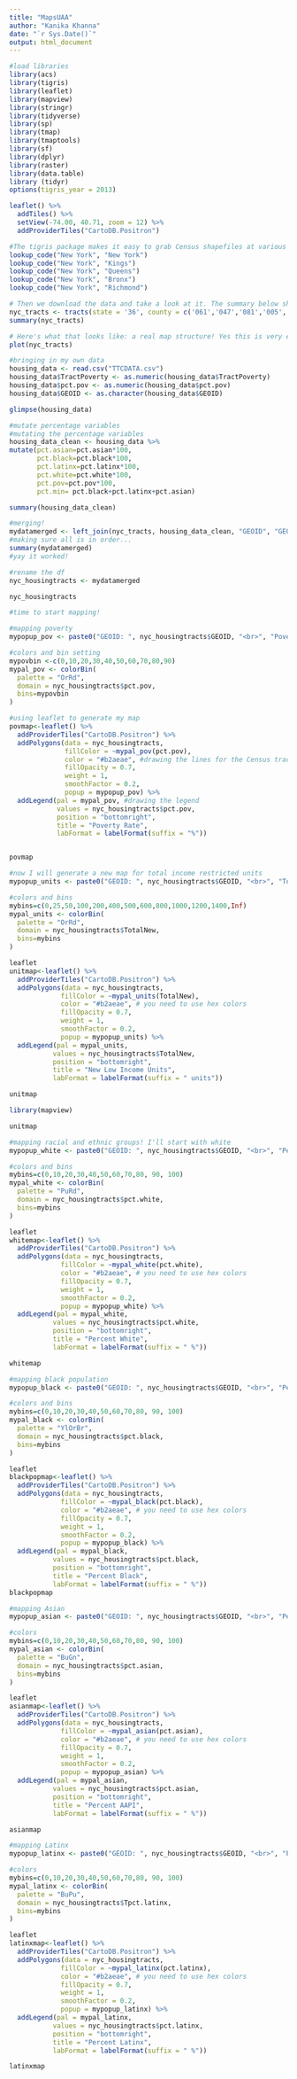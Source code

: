 ```yaml
---
title: "MapsUAA"
author: "Kanika Khanna"
date: "`r Sys.Date()`"
output: html_document
---
```



```r
#load libraries
library(acs)
library(tigris)
library(leaflet)
library(mapview)
library(stringr)
library(tidyverse)
library(sp)
library(tmap)
library(tmaptools)
library(sf)
library(dplyr)
library(raster)
library(data.table) 
library (tidyr)
options(tigris_year = 2013)
```


```r
leaflet() %>%
  addTiles() %>%
  setView(-74.00, 40.71, zoom = 12) %>%
  addProviderTiles("CartoDB.Positron")
```

```r
#The tigris package makes it easy to grab Census shapefiles at various levels, from tracts and zipcodes all the way up to national borders. First we look up the appropriate codes.
lookup_code("New York", "New York")
lookup_code("New York", "Kings")
lookup_code("New York", "Queens")
lookup_code("New York", "Bronx")
lookup_code("New York", "Richmond")


```

```r
# Then we download the data and take a look at it. The summary below shows the data associated with each polygon (e.g., the GEOID and  NAME). We can access data columns via nyc_tracts@data.
nyc_tracts <- tracts(state = '36', county = c('061','047','081','005','085', tigris_year = 2013))
summary(nyc_tracts)
```

```r
# Here's what that looks like: a real map structure! Yes this is very exciting to me.
plot(nyc_tracts)
```

```r
#bringing in my own data
housing_data <- read.csv("TTCDATA.csv")
housing_data$TractPoverty <- as.numeric(housing_data$TractPoverty)
housing_data$pct.pov <- as.numeric(housing_data$pct.pov)
housing_data$GEOID <- as.character(housing_data$GEOID)

glimpse(housing_data)

#mutate percentage variables
#mutating the percentage variables
housing_data_clean <- housing_data %>% 
mutate(pct.asian=pct.asian*100, 
       pct.black=pct.black*100,
       pct.latinx=pct.latinx*100,
       pct.white=pct.white*100,
       pct.pov=pct.pov*100,
       pct.min= pct.black+pct.latinx+pct.asian)

summary(housing_data_clean)

```

```r
#merging!
mydatamerged <- left_join(nyc_tracts, housing_data_clean, "GEOID", "GEOID")
#making sure all is in order...
summary(mydatamerged)
#yay it worked!

```

```r
#rename the df
nyc_housingtracts <- mydatamerged

nyc_housingtracts
```

```r
#time to start mapping!

#mapping poverty
mypopup_pov <- paste0("GEOID: ", nyc_housingtracts$GEOID, "<br>", "Poverty Rate: ", round(nyc_housingtracts$pct.pov,0))

#colors and bin setting
mypovbin <-c(0,10,20,30,40,50,60,70,80,90)
mypal_pov <- colorBin(
  palette = "OrRd",
  domain = nyc_housingtracts$pct.pov,
  bins=mypovbin
)

#using leaflet to generate my map
povmap<-leaflet() %>%
  addProviderTiles("CartoDB.Positron") %>%
  addPolygons(data = nyc_housingtracts, 
              fillColor = ~mypal_pov(pct.pov), 
              color = "#b2aeae", #drawing the lines for the Census tract boundaries -- have to use hex colors for this
              fillOpacity = 0.7, 
              weight = 1, 
              smoothFactor = 0.2,
              popup = mypopup_pov) %>%
  addLegend(pal = mypal_pov, #drawing the legend
            values = nyc_housingtracts$pct.pov, 
            position = "bottomright", 
            title = "Poverty Rate",
            labFormat = labelFormat(suffix = "%"))


povmap

```

```r
#now I will generate a new map for total income restricted units
mypopup_units <- paste0("GEOID: ", nyc_housingtracts$GEOID, "<br>", "Total New Low Income Units ", round(nyc_housingtracts$TotalNew,0))

#colors and bins
mybins=c(0,25,50,100,200,400,500,600,800,1000,1200,1400,Inf)
mypal_units <- colorBin(
  palette = "OrRd",
  domain = nyc_housingtracts$TotalNew,
  bins=mybins
)

leaflet
unitmap<-leaflet() %>%
  addProviderTiles("CartoDB.Positron") %>%
  addPolygons(data = nyc_housingtracts, 
             fillColor = ~mypal_units(TotalNew), 
             color = "#b2aeae", # you need to use hex colors
             fillOpacity = 0.7, 
             weight = 1, 
             smoothFactor = 0.2,
             popup = mypopup_units) %>%
  addLegend(pal = mypal_units, 
           values = nyc_housingtracts$TotalNew, 
           position = "bottomright", 
           title = "New Low Income Units",
           labFormat = labelFormat(suffix = " units"))

unitmap

library(mapview)

unitmap

```

```r
#mapping racial and ethnic groups! I'll start with white
mypopup_white <- paste0("GEOID: ", nyc_housingtracts$GEOID, "<br>", "Percent White ", round(nyc_housingtracts$pct.white,0))

#colors and bins
mybins=c(0,10,20,30,40,50,60,70,80, 90, 100)
mypal_white <- colorBin(
  palette = "PuRd",
  domain = nyc_housingtracts$pct.white,
  bins=mybins
)

leaflet
whitemap<-leaflet() %>%
  addProviderTiles("CartoDB.Positron") %>%
  addPolygons(data = nyc_housingtracts, 
             fillColor = ~mypal_white(pct.white), 
             color = "#b2aeae", # you need to use hex colors
             fillOpacity = 0.7, 
             weight = 1, 
             smoothFactor = 0.2,
             popup = mypopup_white) %>%
  addLegend(pal = mypal_white, 
           values = nyc_housingtracts$pct.white, 
           position = "bottomright", 
           title = "Percent White",
           labFormat = labelFormat(suffix = " %"))

whitemap
```
```r
#mapping black population
mypopup_black <- paste0("GEOID: ", nyc_housingtracts$GEOID, "<br>", "Percent Black ", round(nyc_housingtracts$pct.black,0))

#colors and bins
mybins=c(0,10,20,30,40,50,60,70,80, 90, 100)
mypal_black <- colorBin(
  palette = "YlOrBr",
  domain = nyc_housingtracts$pct.black,
  bins=mybins
)

leaflet
blackpopmap<-leaflet() %>%
  addProviderTiles("CartoDB.Positron") %>%
  addPolygons(data = nyc_housingtracts, 
             fillColor = ~mypal_black(pct.black), 
             color = "#b2aeae", # you need to use hex colors
             fillOpacity = 0.7, 
             weight = 1, 
             smoothFactor = 0.2,
             popup = mypopup_black) %>%
  addLegend(pal = mypal_black, 
           values = nyc_housingtracts$pct.black, 
           position = "bottomright", 
           title = "Percent Black",
           labFormat = labelFormat(suffix = " %"))
blackpopmap
```
```r
#mapping Asian
mypopup_asian <- paste0("GEOID: ", nyc_housingtracts$GEOID, "<br>", "Percent AAPI ", round(nyc_housingtracts$pct.asian,0))

#colors
mybins=c(0,10,20,30,40,50,60,70,80, 90, 100)
mypal_asian <- colorBin(
  palette = "BuGn",
  domain = nyc_housingtracts$pct.asian,
  bins=mybins
)

leaflet
asianmap<-leaflet() %>%
  addProviderTiles("CartoDB.Positron") %>%
  addPolygons(data = nyc_housingtracts, 
             fillColor = ~mypal_asian(pct.asian), 
             color = "#b2aeae", # you need to use hex colors
             fillOpacity = 0.7, 
             weight = 1, 
             smoothFactor = 0.2,
             popup = mypopup_asian) %>%
  addLegend(pal = mypal_asian, 
           values = nyc_housingtracts$pct.asian, 
           position = "bottomright", 
           title = "Percent AAPI",
           labFormat = labelFormat(suffix = " %"))

asianmap
```
```r
#mapping Latinx
mypopup_latinx <- paste0("GEOID: ", nyc_housingtracts$GEOID, "<br>", "Percent Latinx ", round(nyc_housingtracts$pct.latinx,0))

#colors
mybins=c(0,10,20,30,40,50,60,70,80, 90, 100)
mypal_latinx <- colorBin(
  palette = "BuPu",
  domain = nyc_housingtracts$Tpct.latinx,
  bins=mybins
)

leaflet
latinxmap<-leaflet() %>%
  addProviderTiles("CartoDB.Positron") %>%
  addPolygons(data = nyc_housingtracts, 
             fillColor = ~mypal_latinx(pct.latinx), 
             color = "#b2aeae", # you need to use hex colors
             fillOpacity = 0.7, 
             weight = 1, 
             smoothFactor = 0.2,
             popup = mypopup_latinx) %>%
  addLegend(pal = mypal_latinx, 
           values = nyc_housingtracts$pct.latinx, 
           position = "bottomright", 
           title = "Percent Latinx",
           labFormat = labelFormat(suffix = " %"))

latinxmap
```

